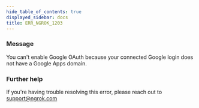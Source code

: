 ```yaml
---
hide_table_of_contents: true
displayed_sidebar: docs
title: ERR_NGROK_1203
---
```


### Message

You can't enable Google OAuth because your connected Google login does not have a Google Apps domain.

### Further help

If you're having trouble resolving this error, please reach out to [support@ngrok.com](mailto:support@ngrok.com?subject=Help%20with%20ERR_NGROK_1203)
